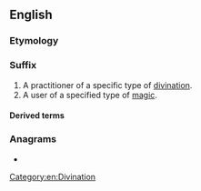 {{also|máncer}}
==English==

===Etymology===
{{suffix|-mancy|er|lang=en}}

===Suffix===
{{en-suffix}}

# A practitioner of a specific type of [[divination]].
# A user of a specified type of [[magic]].

====Derived terms====
{{suffixsee|en}}

===Anagrams===
* {{anagrams|en|a=acemnr|Camren|Carmen|carmen}}

[[Category:en:Divination]]